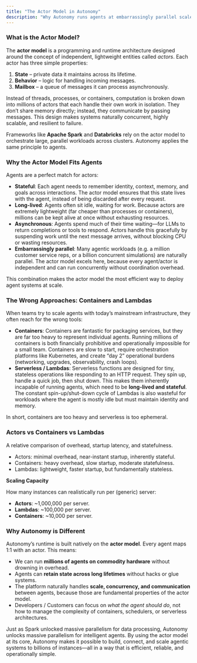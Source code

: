 ```yaml
---
title: "The Actor Model in Autonomy"
description: "Why Autonomy runs agents at embarrassingly parallel scale."
---
```


### What is the Actor Model?

The **actor model** is a programming and runtime architecture designed around the concept of independent, lightweight entities called _actors_. Each actor has three simple properties:

1. **State** – private data it maintains across its lifetime.
2. **Behavior** – logic for handling incoming messages.
3. **Mailbox** – a queue of messages it can process asynchronously.

Instead of threads, processes, or containers, computation is broken down into millions of actors that each handle their own work in isolation. They don’t share memory directly; instead, they communicate by passing messages. This design makes systems naturally concurrent, highly scalable, and resilient to failure.

Frameworks like **Apache Spark** and **Databricks** rely on the actor model to orchestrate large, parallel workloads across clusters. Autonomy applies the same principle to agents.

### Why the Actor Model Fits Agents

Agents are a perfect match for actors:

- **Stateful**: Each agent needs to remember identity, context, memory, and goals across interactions. The actor model ensures that this state lives with the agent, instead of being discarded after every request.
- **Long-lived**: Agents often sit idle, waiting for work. Because actors are extremely lightweight (far cheaper than processes or containers), millions can be kept alive at once without exhausting resources.
- **Asynchronous**: Agents spend much of their time waiting—for LLMs to return completions or tools to respond. Actors handle this gracefully by suspending work until the next message arrives, without blocking CPU or wasting resources.
- **Embarrassingly parallel**: Many agentic workloads (e.g. a million customer service reps, or a billion concurrent simulations) are naturally parallel. The actor model excels here, because every agent/actor is independent and can run concurrently without coordination overhead.

This combination makes the actor model the most efficient way to deploy agent systems at scale.

### The Wrong Approaches: Containers and Lambdas

When teams try to scale agents with today’s mainstream infrastructure, they often reach for the wrong tools:

- **Containers**: Containers are fantastic for packaging services, but they are far too heavy to represent individual agents. Running millions of containers is both financially prohibitive and operationally impossible for a small team. Containers are slow to start, require orchestration platforms like Kubernetes, and create “day 2” operational burdens (networking, upgrades, observability, crash loops).
- **Serverless / Lambdas**: Serverless functions are designed for tiny, stateless operations like responding to an HTTP request. They spin up, handle a quick job, then shut down. This makes them inherently incapable of running agents, which need to be **long-lived and stateful**. The constant spin-up/shut-down cycle of Lambdas is also wasteful for workloads where the agent is mostly idle but must maintain identity and memory.

In short, containers are too heavy and serverless is too ephemeral.

### **Actors vs Containers vs Lambdas**

A relative comparison of overhead, startup latency, and statefulness.

- Actors: minimal overhead, near-instant startup, inherently stateful.
- Containers: heavy overhead, slow startup, moderate statefulness.
- Lambdas: lightweight, faster startup, but fundamentally stateless.

**Scaling Capacity**

 How many instances can realistically run per (generic) server:

- **Actors**: ~1,000,000 per server.
- **Lambdas**: ~100,000 per server.
- **Containers**: ~10,000 per server.

### Why Autonomy is Different

Autonomy’s runtime is built natively on the **actor model**. Every agent maps 1:1 with an actor. This means:

- We can run **millions of agents on commodity hardware** without drowning in overhead.
- Agents can **retain state across long lifetimes** without hacks or glue systems.
- The platform naturally handles **scale, concurrency, and communication** between agents, because those are fundamental properties of the actor model.
- Developers / Customers can focus on _what the agent should do_, not how to manage the complexity of containers, schedulers, or serverless architectures.

Just as Spark unlocked massive parallelism for data processing, Autonomy unlocks massive parallelism for intelligent agents. By using the actor model at its core, Autonomy makes it possible to build, connect, and scale agentic systems to billions of instances—all in a way that is efficient, reliable, and operationally simple.